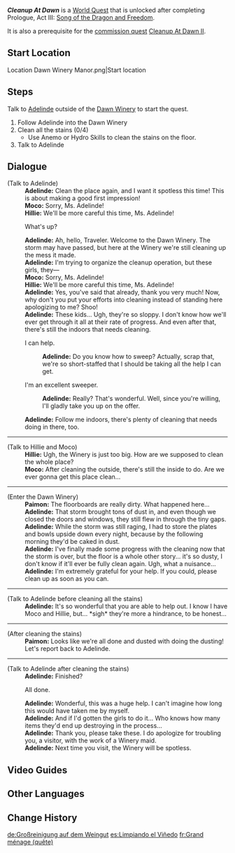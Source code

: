{{Quest Infobox
|id            = 70824
|image         = World Quest Cleanup At Dawn.png
|type          = World
|region        = Mondstadt
|area          = Windwail Highland
|subarea       = Dawn Winery
|summary       = Help [[Adelinde]] clean the [[Dawn Winery]].
|requirement   = Complete [[Song of the Dragon and Freedom]]
|startLocation = [[Dawn Winery]], [[Mondstadt]]
|next          = Cleanup At Dawn II
|exp           = 100
|mora          = 20,000
|rep           = Mondstadt
|repAmt        = 20
|repOrder      = 90
|other         = {{Card|Tea Break Pancake|5}}
|characters    = Adelinde; Hillie; Moco; Paimon; Traveler
}}
'''''Cleanup At Dawn''''' is a [[World Quest]] that is unlocked after completing Prologue, Act III: [[Song of the Dragon and Freedom]].

It is also a prerequisite for the [[Commissions|commission quest]] [[Cleanup At Dawn II]].

==Start Location==
<gallery>
Location Dawn Winery Manor.png|Start location
</gallery>

==Steps==
Talk to [[Adelinde]] outside of the [[Dawn Winery]] to start the quest.
# Follow Adelinde into the Dawn Winery
# Clean all the stains (0/4)
#* Use Anemo or Hydro Skills to clean the stains on the floor.
# Talk to Adelinde

==Dialogue==
{{Quest Description|After the storm, head housemaid [[Adelinde]] is preparing to render the [[Dawn Winery]] spick and span on the inside and out, but things aren't going so smoothly...}}
{{Dialogue start}}
;(Talk to Adelinde)
:'''Adelinde:''' Clean the place again, and I want it spotless this time! This is about making a good first impression!
:'''Moco:''' Sorry, Ms. Adelinde!
:'''Hillie:''' We'll be more careful this time, Ms. Adelinde!
:{{DIcon}} What's up?
:'''Adelinde:''' Ah, hello, Traveler. Welcome to the Dawn Winery. The storm may have passed, but here at the Winery we're still cleaning up the mess it made.
:'''Adelinde:''' I'm trying to organize the cleanup operation, but these girls, they&mdash;
:'''Moco:''' Sorry, Ms. Adelinde!
:'''Hillie:''' We'll be more careful this time, Ms. Adelinde!
:'''Adelinde:''' Yes, you've said that already, thank you very much! Now, why don't you put your efforts into cleaning instead of standing here apologizing to me? Shoo!
:'''Adelinde:''' These kids... Ugh, they're so sloppy. I don't know how we'll ever get through it all at their rate of progress. And even after that, there's still the indoors that needs cleaning.
:{{DIcon}} I can help.
::'''Adelinde:''' Do you know how to sweep? Actually, scrap that, we're so short-staffed that I should be taking all the help I can get.
:{{DIcon}} I'm an excellent sweeper.
::'''Adelinde:''' Really? That's wonderful. Well, since you're willing, I'll gladly take you up on the offer.
:'''Adelinde:''' Follow me indoors, there's plenty of cleaning that needs doing in there, too.

----
;(Talk to Hillie and Moco)
:'''Hillie:''' Ugh, the Winery is just too big. How are we supposed to clean the whole place?
:'''Moco:''' After cleaning the outside, there's still the inside to do. Are we ever gonna get this place clean...

----

;(Enter the Dawn Winery)
:'''Paimon:''' The floorboards are really dirty. What happened here...
:'''Adelinde:''' That storm brought tons of dust in, and even though we closed the doors and windows, they still flew in through the tiny gaps.
:'''Adelinde:''' While the storm was still raging, I had to store the plates and bowls upside down every night, because by the following morning they'd be caked in dust.
:'''Adelinde:''' I've finally made some progress with the cleaning now that the storm is over, but the floor is a whole other story... it's so dusty, I don't know if it'll ever be fully clean again. Ugh, what a nuisance...
:'''Adelinde:''' I'm extremely grateful for your help. If you could, please clean up as soon as you can.

----

;(Talk to Adelinde before cleaning all the stains)
:'''Adelinde:''' It's so wonderful that you are able to help out. I know I have Moco and Hillie, but... *sigh* they're more a hindrance, to be honest...

----

;(After cleaning the stains)
:'''Paimon:''' Looks like we're all done and dusted with doing the dusting! Let's report back to Adelinde.

----

;(Talk to Adelinde after cleaning the stains)
:'''Adelinde:''' Finished?
:{{DIcon}} All done.
:'''Adelinde:''' Wonderful, this was a huge help. I can't imagine how long this would have taken me by myself.
:'''Adelinde:''' And if I'd gotten the girls to do it... Who knows how many items they'd end up destroying in the process...
:'''Adelinde:''' Thank you, please take these. I do apologize for troubling you, a visitor, with the work of a Winery maid.
:'''Adelinde:''' Next time you visit, the Winery will be spotless.
{{Dialogue end}}

==Video Guides==
{{EVT
|video1   = Co6QRaiHeCM
|caption1 = Cleanup At Dawn Guide
}}

==Other Languages==
{{Other Languages
|en      = Cleanup At Dawn
|zhs     = 酒庄大扫除
|zhs_rm  = Jiǔ Zhuāng Dàsǎochú
|zht     = 酒莊大掃除
|zht_rm  = Jiǔ Zhuāng Dàsǎochú
|zh_tl   = Winery Major Cleanup
|ja      = ワイナリーの大掃除
|ja_rm   = Wainarii no Oosouji
|ja_tl   = Winery Major Cleanup
|ko      = 와이너리 대청소
|ko_rm   = Waineori Daecheongso
|ko_tl   = Winery Major Cleanup
|es      = Limpiando el Viñedo
|es_tl   = Cleaning the Vineyard
|fr      = Grand ménage
|fr_tl   = Big Cleaning
|ru      = Генеральная уборка на винокурне
|ru_tl   = General Cleaning in Distillery
|th      = ทำความสะอาดโรงกลั่นครั้งใหญ่
|th_rm   = Tham khwam sa-at rong klan khrang yai
|th_tl   = The Big Refinery Cleanup
|th_note = {{Lang|th=โรงกลั่น|th_rm=rong klan|th_tl=refinery|mini=1}} refers to the Dawn Winery.
|vi      = Quét Dọn Tửu Trang
|vi_tl   = 
|de      = Großreinigung auf dem Weingut
|de_tl   = Major Cleaning on the Winery
|id      = Pembersihan Kilang Anggur
|id_tl   = Winery Cleanup
|pt      = Limpando o Vinhedo
|pt_tl   = Cleaning the Vineyard
|tr      = Şafakta Temizlik
|tr_tl   = 
|it      = Pulizie all'alba
|it_tl   = 
}}

==Change History==
{{Change History|1.0}}

[[de:Großreinigung auf dem Weingut]]
[[es:Limpiando el Viñedo]]
[[fr:Grand ménage (quête)]]